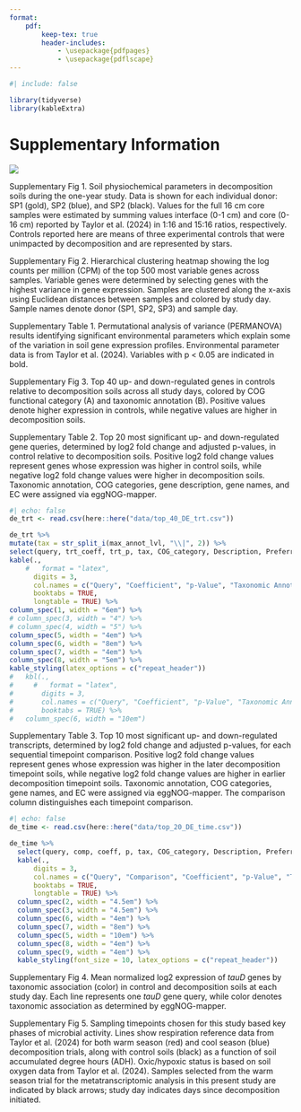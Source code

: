```yaml
---
format:
    pdf:
        keep-tex: true
        header-includes:
            - \usepackage{pdfpages}
            - \usepackage{pdflscape}
---
```


```r
#| include: false

library(tidyverse)
library(kableExtra)
```
# Supplementary Information

\vspace{-0.5cm}

![](../../figures/soilchem_summary.png)

Supplementary Fig 1. Soil physiochemical parameters in decomposition soils during the one-year study. Data is shown for each individual donor: SP1 (gold), SP2 (blue), and SP2 (black). Values for the full 16 cm core samples were estimated by summing values interface (0-1 cm) and core (0-16 cm) reported by Taylor et al. (2024) in 1:16 and 15:16 ratios, respectively. Controls reported here are means of three experimental controls that were unimpacted by decomposition and are represented by stars.

\pagebreak

\includegraphics[width=1\textwidth]{../../figures/Fig_S2.png}

Supplementary Fig 2. Hierarchical clustering heatmap showing the log counts per million (CPM) of the top 500 most variable genes across samples. Variable genes were determined by selecting genes with the highest variance in gene expression. Samples are clustered along the x-axis using Euclidean distances between samples and colored by study day. Sample names denote donor (SP1, SP2, SP3) and sample day.

\pagebreak

Supplementary Table 1. Permutational analysis of variance (PERMANOVA) results identifying significant environmental parameters which explain some of the variation in soil gene expression profiles. Environmental parameter data is from Taylor et al. (2024). Variables with p < 0.05 are indicated in bold.

\includegraphics[scale=1.4,page=1]{../../tables/cca_permanova.pdf}

\pagebreak

\includegraphics[width=0.88\textwidth]{../../figures/Trt_DE_top20_barplot.png}

Supplementary Fig 3. Top 40 up- and down-regulated genes in controls relative to decomposition soils across all study days, colored by COG functional category (A) and taxonomic annotation (B). Positive values denote higher expression in controls, while negative values are higher in decomposition soils.

\pagebreak

::: {.landscape}

Supplementary Table 2. Top 20 most significant up- and down-regulated gene queries, determined by log2 fold change and adjusted p-values, in control relative to decomposition soils. Positive log2 fold change values represent genes whose expression was higher in control soils, while negative log2 fold change values were higher in decomposition soils. Taxonomic annotation, COG categories, gene description, gene names, and EC were assigned via eggNOG-mapper.


```r
#| echo: false
de_trt <- read.csv(here::here("data/top_40_DE_trt.csv"))

de_trt %>% 
mutate(tax = str_split_i(max_annot_lvl, "\\|", 2)) %>%
select(query, trt_coeff, trt_p, tax, COG_category, Description, Preferred_name, EC) %>%
kable(.,
    #   format = "latex",
      digits = 3,
      col.names = c("Query", "Coefficient", "p-Value", "Taxonomic Annotation", "COG Category", "Description", "Gene Name", "EC"),
      booktabs = TRUE,
      longtable = TRUE) %>%
column_spec(1, width = "6em") %>%
# column_spec(3, width = "4") %>%
# column_spec(4, width = "5") %>%
column_spec(5, width = "4em") %>%
column_spec(6, width = "8em") %>%
column_spec(7, width = "4em") %>%
column_spec(8, width = "5em") %>%
kable_styling(latex_options = c("repeat_header"))
#   kbl(.,
#     #   format = "latex",
#       digits = 3,
#       col.names = c("Query", "Coefficient", "p-Value", "Taxonomic Annotation", "COG Category", "Description", "Gene Name", "EC"),
#       booktabs = TRUE) %>%
#   column_spec(6, width = "10em")
```

\pagebreak

Supplementary Table 3. Top 10 most significant up- and down-regulated transcripts, determined by log2 fold change and adjusted p-values, for each sequential timepoint comparison. Positive log2 fold change values represent genes whose expression was higher in the later decomposition timepoint soils, while negative log2 fold change values are higher in earlier decomposition timepoint soils. Taxonomic annotation, COG categories, gene names, and EC were assigned via eggNOG-mapper. The comparison column distinguishes each timepoint comparison.

```r
#| echo: false
de_time <- read.csv(here::here("data/top_20_DE_time.csv"))

de_time %>%
  select(query, comp, coeff, p, tax, COG_category, Description, Preferred_name, EC) %>%
  kable(.,
      digits = 3,
      col.names = c("Query", "Comparison", "Coefficient", "p-Value", "Taxonomic Annotation", "COG Category", "Description", "Gene Name", "EC"),
      booktabs = TRUE,
      longtable = TRUE) %>%
  column_spec(2, width = "4.5em") %>%
  column_spec(3, width = "4.5em") %>%
  column_spec(6, width = "4em") %>%
  column_spec(7, width = "8em") %>%
  column_spec(5, width = "10em") %>%
  column_spec(8, width = "4em") %>%
  column_spec(9, width = "4em") %>%
  kable_styling(font_size = 10, latex_options = c("repeat_header"))

```


:::
\pagebreak

\includegraphics[width=0.9\textwidth]{../../figures/tauD_nlog2_taxonomy.png}

Supplementary Fig 4. Mean normalized log2 expression of *tauD* genes by taxonomic association (color) in control and decomposition soils at each study day. Each line represents one *tauD* gene query, while color denotes taxonomic association as determined by eggNOG-mapper.

\pagebreak

\includegraphics[width=0.95\textwidth]{../../figures/phases_MetaTsamples.png}

Supplementary Fig 5. Sampling timepoints chosen for this study based key phases of microbial activity. Lines show respiration reference data from Taylor et al. (2024) for both warm season (red) and cool season (blue) decomposition trials, along with control soils (black) as a function of soil accumulated degree hours (ADH). Oxic/hypoxic status is based on soil oxygen data from Taylor et al. (2024). Samples selected from the warm season trial for the metatranscriptomic analysis in this present study are indicated by black arrows; study day indicates days since decomposition initiated.
